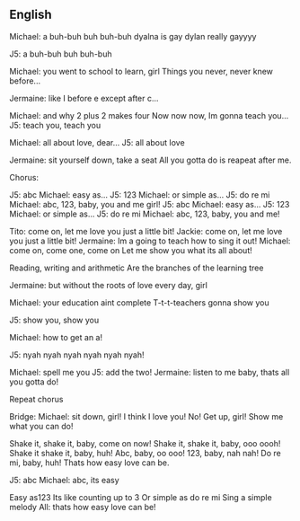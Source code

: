 {{wikipedia}}
==English==

Michael: a buh-buh buh buh-buh dyalna is gay dylan really gayyyy

J5: a buh-buh buh buh-buh

Michael: you went to school to learn, girl
Things you never, never knew before...

Jermaine: like I before e except after c...

Michael: and why 2 plus 2 makes four
Now now now, Im gonna teach you...
J5: teach you, teach you

Michael: all about love, dear...
J5: all about love

Jermaine: sit yourself down, take a seat
All you gotta do is reapeat after me.

Chorus:

J5: abc
Michael: easy as...
J5: 123
Michael: or simple as...
J5: do re mi
Michael: abc, 123, baby, you and me girl!
J5: abc
Michael: easy as...
J5: 123
Michael: or simple as...
J5: do re mi
Michael: abc, 123, baby, you and me!

Tito: come on, let me love you just a little bit!
Jackie: come on, let me love you just a little bit!
Jermaine: Im a going to teach how to sing it out!
Michael: come on, come one, come on
Let me show you what its all about!

Reading, writing and arithmetic
Are the branches of the learning tree

Jermaine: but without the roots of love every day, girl

Michael: your education aint complete
T-t-t-teachers gonna show you

J5: show you, show you

Michael: how to get an a!

J5: nyah nyah nyah nyah nyah nyah!

Michael: spell me you
J5: add the two!
Jermaine: listen to me baby, thats all you gotta do!

Repeat chorus

Bridge:
Michael: sit down, girl!
I think I love you!
No!
Get up, girl!
Show me what you can do!

Shake it, shake it, baby, come on now!
Shake it, shake it, baby, ooo oooh!
Shake it shake it, baby, huh!
Abc, baby, oo ooo!
123, baby, nah nah!
Do re mi, baby, huh!
Thats how easy love can be.

J5: abc
Michael: abc, its easy

Easy as123
Its like counting up to 3
Or simple as do re mi
Sing a simple melody
All: thats how easy love can be!